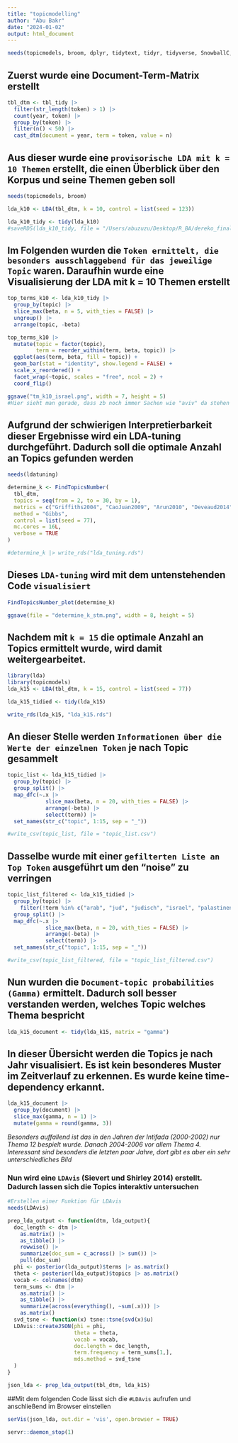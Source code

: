 ```yaml
---
title: "topicmodelling"
author: "Abu Bakr"
date: "2024-01-02"
output: html_document
---
```


```r
needs(topicmodels, broom, dplyr, tidytext, tidyr, tidyverse, SnowballC, ldatuning, LDAvis)
```

## Zuerst wurde eine Document-Term-Matrix erstellt
```r
tbl_dtm <- tbl_tidy |> 
  filter(str_length(token) > 1) |> 
  count(year, token) |> 
  group_by(token) |> 
  filter(n() < 50) |> 
  cast_dtm(document = year, term = token, value = n)
```

## Aus dieser wurde eine `provisorische LDA mit k = 10 Themen` erstellt, die einen Überblick über den Korpus und seine Themen geben soll
```r
needs(topicmodels, broom)

lda_k10 <- LDA(tbl_dtm, k = 10, control = list(seed = 123))

lda_k10_tidy <- tidy(lda_k10)
#saveRDS(lda_k10_tidy, file = "/Users/abuzuzu/Desktop/R_BA/dereko_final/data/lda_k10_tidy.rds")
```


## Im Folgenden wurden die `Token ermittelt, die besonders ausschlaggebend für das jeweilige Topic` waren. Daraufhin wurde eine Visualisierung der LDA mit k = 10 Themen erstellt
```r
top_terms_k10 <- lda_k10_tidy |>
  group_by(topic) |>
  slice_max(beta, n = 5, with_ties = FALSE) |>
  ungroup() |>
  arrange(topic, -beta)

top_terms_k10 |>
  mutate(topic = factor(topic),
         term = reorder_within(term, beta, topic)) |>
  ggplot(aes(term, beta, fill = topic)) +
  geom_bar(stat = "identity", show.legend = FALSE) +
  scale_x_reordered() +
  facet_wrap(~topic, scales = "free", ncol = 2) +
  coord_flip()

ggsave("tm_k10_israel.png", width = 7, height = 5)
#Hier sieht man gerade, dass zb noch immer Sachen wie "aviv" da stehen und es eigentlich cool wäre, "tel_aviv" zu haben
```


## Aufgrund der schwierigen Interpretierbarkeit dieser Ergebnisse wird ein LDA-tuning durchgeführt. Dadurch soll die optimale Anzahl an Topics gefunden werden
```r
needs(ldatuning)
```

```r
determine_k <- FindTopicsNumber(
  tbl_dtm,
  topics = seq(from = 2, to = 30, by = 1),
  metrics = c("Griffiths2004", "CaoJuan2009", "Arun2010", "Deveaud2014"),
  method = "Gibbs",
  control = list(seed = 77),
  mc.cores = 16L,
  verbose = TRUE
)

#determine_k |> write_rds("lda_tuning.rds")
```

## Dieses `LDA-tuning` wird mit dem untenstehenden Code `visualisiert`
```r
FindTopicsNumber_plot(determine_k)

ggsave(file = "determine_k_stm.png", width = 8, height = 5)
```
## Nachdem mit `k = 15` die optimale Anzahl an Topics ermittelt wurde, wird damit weitergearbeitet.

```r
library(lda)
library(topicmodels)
lda_k15 <- LDA(tbl_dtm, k = 15, control = list(seed = 77))

lda_k15_tidied <- tidy(lda_k15)

write_rds(lda_k15, "lda_k15.rds")
```


## An dieser Stelle werden `Informationen über die Werte der einzelnen Token` je nach Topic gesammelt
```r
topic_list <- lda_k15_tidied |> 
  group_by(topic) |> 
  group_split() |> 
  map_dfc(~.x |> 
            slice_max(beta, n = 20, with_ties = FALSE) |>
            arrange(-beta) |> 
            select(term)) |> 
  set_names(str_c("topic", 1:15, sep = "_"))

#write_csv(topic_list, file = "topic_list.csv")
```

## Dasselbe wurde mit einer `gefilterten Liste an Top Token` ausgeführt um den "noise" zu verringen
```r
topic_list_filtered <- lda_k15_tidied |> 
  group_by(topic) |> 
    filter(!term %in% c("arab", "jud", "judisch", "israel", "palastinens", "staat", "arab", "palastina")) |>
  group_split() |> 
  map_dfc(~.x |> 
            slice_max(beta, n = 20, with_ties = FALSE) |>
            arrange(-beta) |> 
            select(term)) |> 
  set_names(str_c("topic", 1:15, sep = "_"))

#write_csv(topic_list_filtered, file = "topic_list_filtered.csv")
```

## Nun wurden die `Document-topic probabilities (Gamma)` ermittelt. Dadurch soll besser verstanden werden, welches Topic welches Thema bespricht


```r
lda_k15_document <- tidy(lda_k15, matrix = "gamma")
```

## In dieser Übersicht werden die Topics je nach Jahr visualisiert. Es ist kein besonderes Muster im Zeitverlauf zu erkennen. Es wurde keine time-dependency erkannt.

```r
lda_k15_document |> 
  group_by(document) |> 
  slice_max(gamma, n = 1) |> 
  mutate(gamma = round(gamma, 3))
```
_Besonders auffallend ist das in den Jahren der Intifada (2000-2002) nur Thema 12 bespielt wurde. Danach 2004-2006 vor allem Thema 4. Interessant sind besonders die letzten paar Jahre, dort gibt es aber ein sehr unterschiedliches Bild_


### Nun wird eine `LDAvis` (Sievert und Shirley 2014) erstellt. Dadurch lassen sich die Topics interaktiv untersuchen

```r
#Erstellen einer Funktion für LDAvis
needs(LDAvis)

prep_lda_output <- function(dtm, lda_output){
  doc_length <- dtm |> 
    as.matrix() |> 
    as_tibble() |> 
    rowwise() |> 
    summarize(doc_sum = c_across() |> sum()) |> 
    pull(doc_sum)
  phi <- posterior(lda_output)$terms |> as.matrix()
  theta <- posterior(lda_output)$topics |> as.matrix()
  vocab <- colnames(dtm)
  term_sums <- dtm |> 
    as.matrix() |> 
    as_tibble() |> 
    summarize(across(everything(), ~sum(.x))) |> 
    as.matrix()
  svd_tsne <- function(x) tsne::tsne(svd(x)$u)
  LDAvis::createJSON(phi = phi, 
                     theta = theta,
                     vocab = vocab,
                     doc.length = doc_length,
                     term.frequency = term_sums[1,],
                     mds.method = svd_tsne
  )
}

json_lda <- prep_lda_output(tbl_dtm, lda_k15)
```


##Mit dem folgenden Code lässt sich die `#LDAvis` aufrufen und anschließend im Browser einstellen
```r
serVis(json_lda, out.dir = 'vis', open.browser = TRUE)

servr::daemon_stop(1)
```